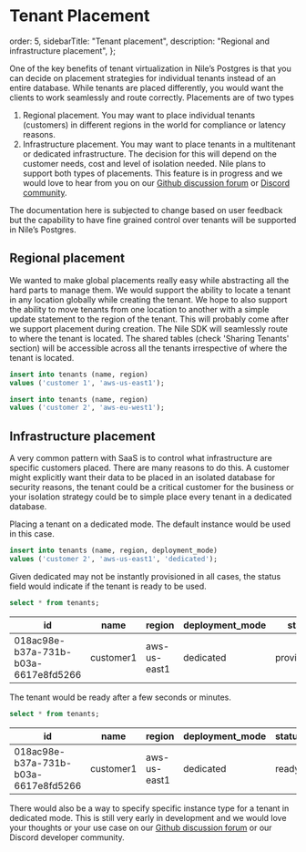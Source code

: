 # Tenant Placement

  order: 5,
  sidebarTitle: "Tenant placement",
  description: "Regional and infrastructure placement",
};

One of the key benefits of tenant virtualization in Nile’s Postgres is that you can decide on placement strategies for individual tenants instead of an entire database. While tenants are placed differently, you would want the clients to work seamlessly and route correctly. Placements are of two types

1. Regional placement. You may want to place individual tenants (customers) in different regions in the world for compliance or latency reasons.
2. Infrastructure placement. You may want to place tenants in a multitenant or dedicated infrastructure. The decision for this will depend on the customer needs, cost and level of isolation needed.
   Nile plans to support both types of placements. This feature is in progress and we would love to hear from you on our [Github discussion forum](https://github.com/orgs/niledatabase/discussions) or [Discord community](https://discord.gg/8UuBB84tTy).

The documentation here is subjected to change based on user feedback but the capability to have fine grained control over tenants will be supported in Nile’s Postgres.

## Regional placement

We wanted to make global placements really easy while abstracting all the hard parts to manage them. We would support the ability to locate a tenant in any location globally while creating the tenant. We hope to also support the ability to move tenants from one location to another with a simple update statement to the region of the tenant. This will probably come after we support placement during creation. The Nile SDK will seamlessly route to where the tenant is located. The shared tables (check 'Sharing Tenants' section) will be accessible across all the tenants irrespective of where the tenant is located.

```sql
insert into tenants (name, region)
values ('customer 1', 'aws-us-east1');

insert into tenants (name, region)
values ('customer 2', 'aws-eu-west1');
```

## Infrastructure placement

A very common pattern with SaaS is to control what infrastructure are specific customers placed. There are many reasons to do this. A customer might explicitly want their data to be placed in an isolated database for security reasons, the tenant could be a critical customer for the business or your isolation strategy could be to simple place every tenant in a dedicated database.

Placing a tenant on a dedicated mode. The default instance would be used in this case.

```sql
insert into tenants (name, region, deployment_mode)
values ('customer 2', 'aws-us-east1', 'dedicated');
```

Given dedicated may not be instantly provisioned in all cases, the status field would indicate if the tenant is ready to be used.

```sql
select * from tenants;
```

<table>
  <thead>
    <tr>
      <th>id</th>
      <th>name</th>
      <th>region</th>
      <th>deployment_mode</th>
      <th>status</th>
      <th>created</th>
      <th>updated</th>
      <th>deleted</th>
    </tr>
  </thead>
  <tbody>
    <tr>
      <td>018ac98e-b37a-731b-b03a-6617e8fd5266</td>
      <td>customer1</td>
      <td>aws-us-east1</td>
      <td>dedicated</td>
      <td>provisioning</td>
      <td>2023-09-24 23:38:07.097633</td>
      <td>2023-09-24 23:38:07.097633</td>
      <td></td>
    </tr>
  </tbody>
</table>
The tenant would be ready after a few seconds or minutes.

```sql
select * from tenants;
```

<table>
  <thead>
    <tr>
      <th>id</th>
      <th>name</th>
      <th>region</th>
      <th>deployment_mode</th>
      <th>status</th>
      <th>created</th>
      <th>updated</th>
      <th>deleted</th>
    </tr>
  </thead>
  <tbody>
    <tr>
      <td>018ac98e-b37a-731b-b03a-6617e8fd5266</td>
      <td>customer1</td>
      <td>aws-us-east1</td>
      <td>dedicated</td>
      <td>ready</td>
      <td>2023-09-24 23:38:07.097633</td>
      <td>2023-09-24 23:38:07.097633</td>
      <td></td>
    </tr>
  </tbody>
</table>

There would also be a way to specify specific instance type for a tenant in dedicated mode. This is still very early in development and we would love your thoughts or your use case on our [Github discussion forum](https://github.com/orgs/niledatabase/discussions) or our Discord developer community.
